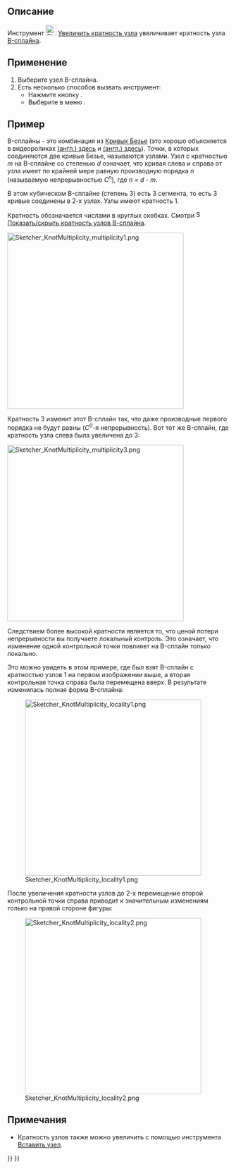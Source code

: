 <languages/>

{{Docnav/ru
|[[Sketcher_BSplineDecreaseDegree/ru|Уменьшить степень B-сплайна]]
|[[Sketcher_BSplineDecreaseKnotMultiplicity/ru|Уменьшить кратность узла]]
|[[Sketcher_Workbench/ru|Скетчер]]
|IconL=Sketcher_BSplineDecreaseDegree.svg
|IconR=Sketcher_BSplineDecreaseKnotMultiplicity.svg
|IconC=Workbench_Sketcher.svg
}}

{{GuiCommand/ru
|Name=Sketcher BSplineIncreaseKnotMultiplicity
|Name/ru=Скетчер Увеличить кратность узла
|MenuLocation=Эскиз → В-сплайн инструменты эскиза → Увеличить кратность узла
|Workbenches=[[Sketcher_Workbench/ru|Скетчер]]
|Version=0.17
|SeeAlso=[[Sketcher_BSplineDecreaseKnotMultiplicity/ru|Скетчер Уменьшить кратность узла]]
}}

<span id="Description"></span>
== Описание ==

Инструмент [[Image:Sketcher_BSplineIncreaseKnotMultiplicity.svg|24px]] [[Sketcher_BSplineIncreaseKnotMultiplicity/ru|Увеличить кратность узла]] увеличивает кратность узла [[B-Splines|B-сплайна]].

<span id="Usage"></span>
== Применение ==

# Выберите узел B-сплайна.
# Есть несколько способов вызвать инструмент:
#* Нажмите кнопку {{Button|[[File:Sketcher_BSplineIncreaseKnotMultiplicity.svg|16px]] [[Sketcher_BSplineIncreaseKnotMultiplicity/ru|Увеличить кратность узла]]}}.
#* Выберите в меню {{MenuCommand|Эскиз → В-сплайн инструменты эскиза → [[Image:Sketcher_BSplineIncreaseKnotMultiplicity.svg|16px]] Увеличить кратность узла}}.

<span id="Example"></span>
== Пример ==

B-сплайны - это комбинация из [[B-Splines/ru#B.C3.A9zier_curves|Кривых Безье]] (это хорошо объясняется в видеороликах [https://www.youtube.com/watch?v=bE1MrrqBAl8 (англ.) здесь] и [https://www.youtube.com/watch?v=xXJylM2S72s (англ.) здесь]). Точки, в которых соединяются две кривые Безье, называются узлами. Узел с кратностью ''m'' на B-сплайне со степенью ''d'' означает, что кривая слева и справа от узла имеет по крайней мере равную производную порядка ''n'' (называемую непрерывностью ''C<sup>n</sup>''), где ''n = d - m''.

В этом кубическом B-сплайне (степень 3) есть 3 сегмента, то есть 3 кривые соединены в 2-х узлах. Узлы имеют кратность 1.

Кратность обозначается числами в круглых скобках. Смотри [[File:Sketcher_BSplineKnotMultiplicity.svg|16px]] [[Sketcher_BSplineKnotMultiplicity/ru|Показать/скрыть кратность узлов В-сплайна]].

[[File:Sketcher_KnotMultiplicity_multiplicity1.png|400px]]
{{Caption|B-сплайн, в котором оба узла имеют кратность 1.}}

Кратность 3 изменит этот B-сплайн так, что даже производные первого порядка не будут равны (''C<sup>0</sup>''-я непрерывность). Вот тот же B-сплайн, где кратность узла слева была увеличена до 3:

[[File:Sketcher_KnotMultiplicity_multiplicity3.png|400px]]
{{Caption|Тот же B-сплайн с кратностью узлов 3. Контрольная точка была перемещена, чтобы показать, что узел имеет непрерывность "C <sup> 0 </sup>".}}

Следствием более высокой кратности является то, что ценой потери непрерывности вы получаете локальный контроль. Это означает, что изменение одной контрольной точки повлияет на B-сплайн только локально.

Это можно увидеть в этом примере, где был взят B-сплайн с кратностью узлов 1 на первом изображении выше, а вторая контрольная точка справа была перемещена вверх. В результате изменилась полная форма B-сплайна:

[[File:Sketcher_KnotMultiplicity_locality1.png|400px]]

После увеличения кратности узлов до 2-х перемещение второй контрольной точки справа приводит к значительным изменениям только на правой стороне фигуры:

[[File:Sketcher_KnotMultiplicity_locality2.png|400px]]

<span id="Notes"></span>
== Примечания ==

* Кратность узлов также можно увеличить с помощью инструмента [[Sketcher_BSplineInsertKnot/ru|Вставить узел]].


{{Docnav/ru
|[[Sketcher_BSplineDecreaseDegree/ru|Уменьшить степень B-сплайна]]
|[[Sketcher_BSplineDecreaseKnotMultiplicity/ru|Уменьшить кратность узла]]
|[[Sketcher_Workbench/ru|Скетчер]]
|IconL=Sketcher_BSplineDecreaseDegree.svg
|IconR=Sketcher_BSplineDecreaseKnotMultiplicity.svg
|IconC=Workbench_Sketcher.svg
}}

{{Sketcher_Tools_navi{{#translation:}}}}
{{Userdocnavi{{#translation:}}}}